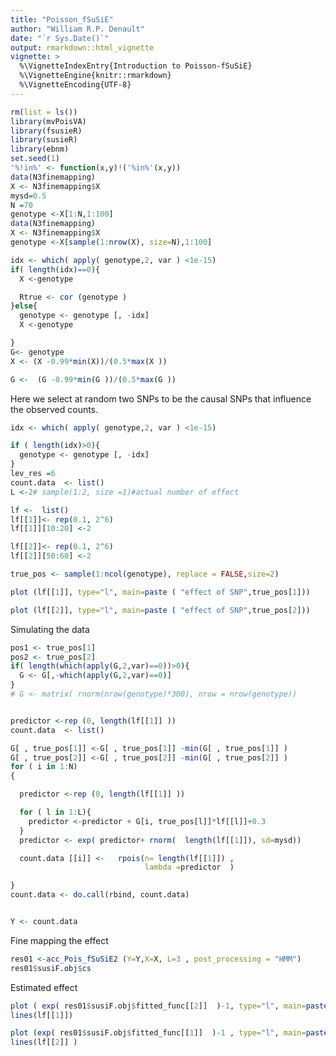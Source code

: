 ```yaml
---
title: "Poisson_fSuSiE"
author: "William R.P. Denault"
date: "`r Sys.Date()`"
output: rmarkdown::html_vignette
vignette: >
  %\VignetteIndexEntry{Introduction to Poisson-fSuSiE}
  %\VignetteEngine{knitr::rmarkdown}
  %\VignetteEncoding{UTF-8}
---
```


```r
rm(list = ls())
library(mvPoisVA)
library(fsusieR)
library(susieR)
library(ebnm)
set.seed(1)
'%!in%' <- function(x,y)!('%in%'(x,y))
data(N3finemapping)
X <- N3finemapping$X
mysd=0.5
N =70
genotype <-X[1:N,1:100]
data(N3finemapping)
X <- N3finemapping$X
genotype <-X[sample(1:nrow(X), size=N),1:100]

idx <- which( apply( genotype,2, var ) <1e-15)
if( length(idx)==0){
  X <-genotype

  Rtrue <- cor (genotype )
}else{
  genotype <- genotype [, -idx]
  X <-genotype

}
G<- genotype
X <- (X -0.99*min(X))/(0.5*max(X ))

G <-  (G -0.99*min(G ))/(0.5*max(G ))
```




Here we select at random two SNPs to be the causal SNPs that influence the observed counts. 

```r

idx <- which( apply( genotype,2, var ) <1e-15)

if ( length(idx)>0){
  genotype <- genotype [, -idx]
} 
lev_res =6
count.data  <- list()
L <-2# sample(1:2, size =1)#actual number of effect

lf <-  list()
lf[[1]]<- rep(0.1, 2^6)
lf[[1]][10:20] <-2

lf[[2]]<- rep(0.1, 2^6)
lf[[2]][50:60] <-2

true_pos <- sample(1:ncol(genotype), replace = FALSE,size=2)

plot (lf[[1]], type="l", main=paste ( "effect of SNP",true_pos[1]))

plot (lf[[2]], type="l", main=paste ( "effect of SNP",true_pos[2]))
```





Simulating the data

```r

pos1 <- true_pos[1]
pos2 <- true_pos[2]
if( length(which(apply(G,2,var)==0))>0){
  G <- G[,-which(apply(G,2,var)==0)]
}
# G <- matrix( rnorm(nrow(genotype)*300), nrow = nrow(genotype))


predictor <-rep (0, length(lf[[1]] ))
count.data  <- list()

G[ , true_pos[1]] <-G[ , true_pos[1]] -min(G[ , true_pos[1]] )
G[ , true_pos[2]] <-G[ , true_pos[2]] -min(G[ , true_pos[2]] )
for ( i in 1:N)
{

  predictor <-rep (0, length(lf[[1]] ))

  for ( l in 1:L){
    predictor <-predictor + G[i, true_pos[l]]*lf[[l]]+0.3
  }
  predictor <- exp( predictor+ rnorm(  length(lf[[1]]), sd=mysd))

  count.data [[i]] <-   rpois(n= length(lf[[1]]) ,
                              lambda =predictor  )

}
count.data <- do.call(rbind, count.data)


Y <- count.data

```

Fine mapping the effect

```r
res01 <-acc_Pois_fSuSiE2 (Y=Y,X=X, L=3 , post_processing = "HMM")
res01$susiF.obj$cs
```
Estimated effect

```r

plot ( exp( res01$susiF.obj$fitted_func[[2]]  )-1, type="l", main=paste ( "effect of SNP",true_pos[2]), col= "green4")
lines(lf[[1]])

plot (exp( res01$susiF.obj$fitted_func[[1]]  )-1 , type="l", main=paste ( "effect of SNP",true_pos[2]), col= "green4")
lines(lf[[2]] )
```
 
